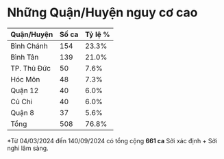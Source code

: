 # Những Quận/Huyện nguy cơ cao

| **Quận/Huyện** | **Số ca** | **Tỷ lệ %** |
|----------------|-----------|-------------|
| Bình Chánh     | 154       | 23.3%       |
| Bình Tân       | 139       | 21.0%       |
| TP. Thủ Đức    | 50        | 7.6%        |
| Hóc Môn        | 48        | 7.3%        |
| Quận 12        | 40        | 6.0%        |
| Củ Chi         | 40        | 6.0%        |
| Quận 8         | 37        | 5.6%        |
| Tổng           | 508       | 76.8%       |

\*Từ 04/03/2024 đến 140/09/2024 có tổng cộng **661 ca** Sởi xác định + Sởi nghi lâm sàng.
